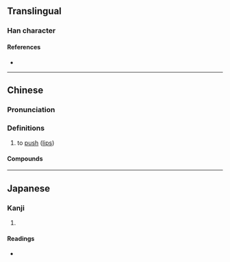 {{character info/new}}
==Translingual==

===Han character===
{{Han char|rn=30|rad=口|as=12|sn=15|four=61087|canj=RMTO|ids=⿰口厥}}

====References====
* {{Han ref|kx=0209.151|dkj=04347|hdz=10682.120|uh=5658|ud=22104|bh=E4FE|bd=58622}}

----

==Chinese==
{{zh-forms}}

===Pronunciation===
{{zh-pron
|m=juē
|c=kyut3
|cat=
}}

===Definitions===
{{zh-hanzi}}

# {{zh-alt-form|*撅|dot=;}} to [[push]] ([[lips]])

====Compounds====
{{zh-der|噘嘴兒|噘嘴}}

----

==Japanese==

===Kanji===
{{ja-kanji|grade=|rs=口12}}

# {{rfdef|ja|sort=口12}}

====Readings====
* {{ja-readings|on=[[けつ]] (ketsu)|kun=}}